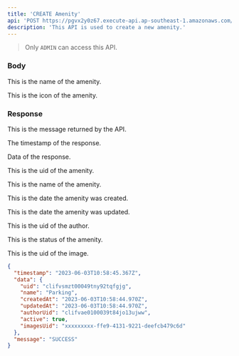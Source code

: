 ```yaml
---
title: 'CREATE Amenity'
api: 'POST https://pgvx2y0z67.execute-api.ap-southeast-1.amazonaws.com/dev/api/v1/master/amenity'
description: 'This API is used to create a new amenity.'
---
```


> Only `ADMIN` can access this API.

### Body

<ParamField
  body='name'
  type='string'
  required>
  This is the name of the amenity.
</ParamField>

<ParamField
  body='icon'
  type='File'
  required>
  This is the icon of the amenity.
</ParamField>

### Response

<ResponseField
  name='message'
  type='string'>
  This is the message returned by the API.
</ResponseField>

<ResponseField
  name='timestamp'
  type='Date'>
  The timestamp of the response.
</ResponseField>

<ResponseField name="data" type="object">

Data of the response.

<Expandable title="Toggle object">

<ResponseField
  name='uid'
  type='string'>
  This is the uid of the amenity.
</ResponseField>

<ResponseField
  name='name'
  type='string'>
  This is the name of the amenity.
</ResponseField>

<ResponseField
  name='createdAt'
  type='Date'>
  This is the date the amenity was created.
</ResponseField>

<ResponseField
  name='updatedAt'
  type='Date'>
  This is the date the amenity was updated.
</ResponseField>

<ResponseField
  name='authorUid'
  type='string'>
  This is the uid of the author.
</ResponseField>

<ResponseField
  name='active'
  type='boolean'>
  This is the status of the amenity.
</ResponseField>

<ResponseField
  name='imagesUid'
  type='string'>
  This is the uid of the image.
</ResponseField>

</Expandable>

</ResponseField>

<ResponseExample>

```json Response
{
  "timestamp": "2023-06-03T10:58:45.367Z",
  "data": {
    "uid": "clifvsmzt00049tny92tqfgjg",
    "name": "Parking",
    "createdAt": "2023-06-03T10:58:44.970Z",
    "updatedAt": "2023-06-03T10:58:44.970Z",
    "authorUid": "clifvae0100039t84jo13ujww",
    "active": true,
    "imagesUid": "xxxxxxxxx-ffe9-4131-9221-deefcb479c6d"
  },
  "message": "SUCCESS"
}
```

</ResponseExample>
